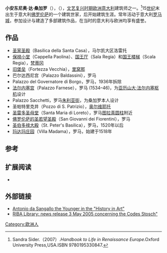 {{Infobox artist
| name          = 小安东尼奥·达·桑加罗
| image         = RomaSMariaLoreto(Sangallo).jpg
| imagesize     = 300px
| caption       = 小安东尼奥·达·桑加罗的作品：罗马[[圣雷多圣母堂|圣雷多圣母堂]]
| birthdate     = 1484年
| location      = [[File:Flag_of_Florence.svg|22px]] [[佛羅倫斯共和國|佛羅倫斯共和國]][[佛罗伦萨|佛罗伦萨]]（位於今[[義大利|義大利]]）
| deathdate     = 1546年
| deathplace    = 
| birth_name    = 
| nationality   = [[File:Flag_of_Florence.svg|22px]] [[佛羅倫斯共和國|佛羅倫斯共和國]]
| field         = [[建筑|建筑]]
| movement      = [[文艺复兴|文艺复兴]]
| works         = 
}}
'''小安东尼奥·达·桑加罗'''（{{lang-en|Antonio da Sangallo the Younger}}），（{{bd|1484年||1546年|}}），[[文艺复兴时期|文艺复兴时期]][[欧洲|欧洲]][[意大利|意大利]]建筑师之一。<ref>Sandra Sider.（2007）.''Handbook to Life in Renaissance Europe''.Oxford University Press,USA.ISBN 9780195330847.</ref>15[[世纪|世纪]]末出生于意大利[[佛罗伦萨|佛罗伦萨]]的一个建筑世家，后开始建筑生涯。常年活动于意大利[[罗马城|罗马城]]，参加设计与建造了多部建筑作品，在当时的意大利与欧洲均享有盛誉。

==作品==
* [[圣家圣殿_(洛雷托)|圣家圣殿]]（Basilica della Santa Casa），马尔凯大区洛雷托
* [[保禄小堂|保禄小堂]]（Cappella Paolina）、[[国王厅|国王厅]]（Sala Regia）和[[国王楼梯|国王楼梯]]（Scala Regia），[[梵蒂冈|梵蒂冈]]
* [[旧堡垒_(里窝那)|旧堡垒]]（Fortezza Vecchia），[[里窝那|里窝那]]
* 巴尔达西尼宫（Palazzo Baldassini），罗马
* Palazzo del Governatore di Borgo，罗马，1936年拆除
* [[法尔内塞宫|法尔内塞宫]]（Palazzo Farnese），罗马 (1534–46)，为[[保禄三世|亚历山大·法尔内塞枢机]]设计
* Palazzo Sacchetti，罗马[[朱利亚街|朱利亚街]]，为桑加罗本人设计
* 圣帕特里克井（Pozzo di S. Patrizio），[[奥尔维耶托|奥尔维耶托]]
* [[圣雷多圣母堂|圣雷多圣母堂]]（Santa Maria di Loreto），罗马[[图拉真圆柱|图拉真圆柱]]附近
* [[佛罗伦萨的圣若望圣殿|佛罗伦萨的圣若望圣殿]]（San Giovanni dei Fiorentini），罗马
* [[圣伯多禄大殿|圣伯多禄大殿]]（St. Peter's Basilica），罗马，1520年以后
* [[玛达玛庄园|玛达玛庄园]]（Villa Madama），罗马，始建于1518年

== 参考 ==
{{reflist}}

==扩展阅读==
*{{1911}}

==外部链接==
*[http://www.all-art.org/history230-7-1.html Antonio da Sangallo the Younger in the "History in Art"] {{Wayback|url=http://www.all-art.org/history230-7-1.html |date=20200214215009 }}
*[https://web.archive.org/web/20060613030502/http://www.riba.org/go/RIBA/News/Press_5293.html RIBA Library: news release 3 May 2005 concerning the Codes Stosch"]

{{Authority control}}

[[Category:欧洲人|Category:欧洲人]]